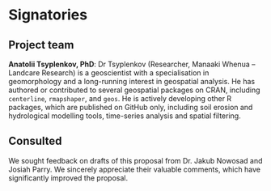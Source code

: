 # Signatories

```{=html}
<!-- 
This section provides the ISC with a view of the support received from the community for a proposal. Acceptance isn't predicated on popularity but community acceptance is important.  Willingness to accept outside input is also a good marker for project delivery. 

An optional section would be for R-Core signatories where changes to R are proposed.
-->
```

## Project team

```{=html}
<!-- 
Who are the people responsible for actually delivering the project if the proposal gets accepted and are already signed up and rearing to go?
-->
```

**Anatolii Tsyplenkov, PhD**: Dr Tsyplenkov (Researcher, Manaaki Whenua – Landcare Research) is a geoscientist with a specialisation in geomorphology and a long-running interest in geospatial analysis. He has authored or contributed to several geospatial packages on CRAN, including `centerline`, `rmapshaper`, and `geos`. He is actively developing other R packages, which are published on GitHub only, including soil erosion and hydrological modelling tools, time-series analysis and spatial filtering.


<!-- ## Contributors -->

```{=html}
<!-- 
Who are the people who have actively helped with this proposal but won't necessarily be on the core project team later?
-->
```

## Consulted

```{=html}
<!-- 
Who has been given the opportunity to provide feedback on the proposal? This should include any R Consortium & ISC members who the proposal has been discussed with.
-->
```
We sought feedback on drafts of this proposal from Dr. Jakub Nowosad and Josiah Parry. We sincerely appreciate their valuable comments, which have significantly improved the proposal. 